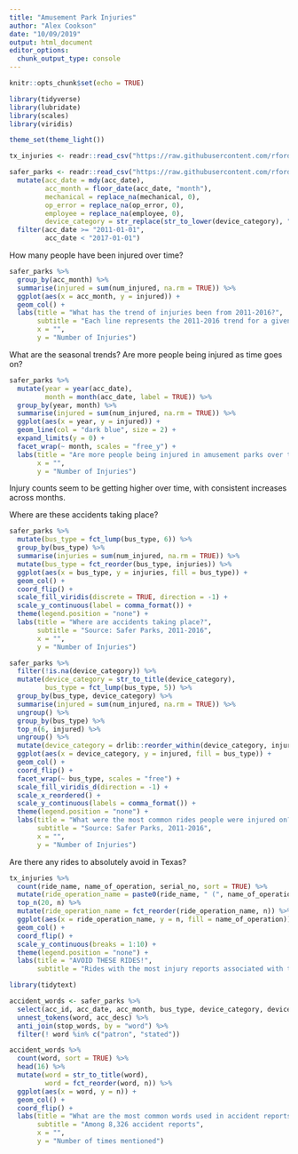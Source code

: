 ```yaml
---
title: "Amusement Park Injuries"
author: "Alex Cookson"
date: "10/09/2019"
output: html_document
editor_options: 
  chunk_output_type: console
---
```


```r
knitr::opts_chunk$set(echo = TRUE)
```

```r
library(tidyverse)
library(lubridate)
library(scales)
library(viridis)

theme_set(theme_light())

tx_injuries <- readr::read_csv("https://raw.githubusercontent.com/rfordatascience/tidytuesday/master/data/2019/2019-09-10/tx_injuries.csv")

safer_parks <- readr::read_csv("https://raw.githubusercontent.com/rfordatascience/tidytuesday/master/data/2019/2019-09-10/saferparks.csv") %>%
  mutate(acc_date = mdy(acc_date),
         acc_month = floor_date(acc_date, "month"),
         mechanical = replace_na(mechanical, 0),
         op_error = replace_na(op_error, 0),
         employee = replace_na(employee, 0),
         device_category = str_replace(str_to_lower(device_category), "unknown", NA_character_)) %>%
  filter(acc_date >= "2011-01-01",
         acc_date < "2017-01-01")
```

How many people have been injured over time?

```r
safer_parks %>%
  group_by(acc_month) %>%
  summarise(injured = sum(num_injured, na.rm = TRUE)) %>%
  ggplot(aes(x = acc_month, y = injured)) +
  geom_col() +
  labs(title = "What has the trend of injuries been from 2011-2016?",
       subtitle = "Each line represents the 2011-2016 trend for a given month",
       x = "",
       y = "Number of Injuries")
```

What are the seasonal trends? Are more people being injured as time goes on?

```r
safer_parks %>%
  mutate(year = year(acc_date),
         month = month(acc_date, label = TRUE)) %>%
  group_by(year, month) %>%
  summarise(injured = sum(num_injured, na.rm = TRUE)) %>%
  ggplot(aes(x = year, y = injured)) +
  geom_line(col = "dark blue", size = 2) +
  expand_limits(y = 0) +
  facet_wrap(~ month, scales = "free_y") +
  labs(title = "Are more people being injured in amusement parks over time?",
       x = "",
       y = "Number of Injuries")
```

Injury counts seem to be getting higher over time, with consistent increases across months.


Where are these accidents taking place?

```r
safer_parks %>%
  mutate(bus_type = fct_lump(bus_type, 6)) %>%
  group_by(bus_type) %>%
  summarise(injuries = sum(num_injured, na.rm = TRUE)) %>%
  mutate(bus_type = fct_reorder(bus_type, injuries)) %>%
  ggplot(aes(x = bus_type, y = injuries, fill = bus_type)) +
  geom_col() +
  coord_flip() +
  scale_fill_viridis(discrete = TRUE, direction = -1) +
  scale_y_continuous(label = comma_format()) +
  theme(legend.position = "none") +
  labs(title = "Where are accidents taking place?",
       subtitle = "Source: Safer Parks, 2011-2016",
       x = "",
       y = "Number of Injuries")
```

```r
safer_parks %>%
  filter(!is.na(device_category)) %>%
  mutate(device_category = str_to_title(device_category),
         bus_type = fct_lump(bus_type, 5)) %>%
  group_by(bus_type, device_category) %>%
  summarise(injured = sum(num_injured, na.rm = TRUE)) %>%
  ungroup() %>%
  group_by(bus_type) %>%
  top_n(6, injured) %>%
  ungroup() %>%
  mutate(device_category = drlib::reorder_within(device_category, injured, bus_type)) %>%
  ggplot(aes(x = device_category, y = injured, fill = bus_type)) +
  geom_col() +
  coord_flip() +
  facet_wrap(~ bus_type, scales = "free") +
  scale_fill_viridis_d(direction = -1) +
  scale_x_reordered() +
  scale_y_continuous(labels = comma_format()) +
  theme(legend.position = "none") +
  labs(title = "What were the most common rides people were injured on?",
       subtitle = "Source: Safer Parks, 2011-2016",
       x = "",
       y = "Number of Injuries")
```

Are there any rides to absolutely avoid in Texas?

```r
tx_injuries %>%
  count(ride_name, name_of_operation, serial_no, sort = TRUE) %>%
  mutate(ride_operation_name = paste0(ride_name, " (", name_of_operation, ")")) %>%
  top_n(20, n) %>%
  mutate(ride_operation_name = fct_reorder(ride_operation_name, n)) %>%
  ggplot(aes(x = ride_operation_name, y = n, fill = name_of_operation)) +
  geom_col() +
  coord_flip() +
  scale_y_continuous(breaks = 1:10) +
  theme(legend.position = "none") +
  labs(title = "AVOID THESE RIDES!",
       subtitle = "Rides with the most injury reports associated with them")
```



```r
library(tidytext)

accident_words <- safer_parks %>%
  select(acc_id, acc_date, acc_month, bus_type, device_category, device_type, acc_desc) %>%
  unnest_tokens(word, acc_desc) %>%
  anti_join(stop_words, by = "word") %>%
  filter(! word %in% c("patron", "stated"))

accident_words %>%
  count(word, sort = TRUE) %>%
  head(16) %>%
  mutate(word = str_to_title(word),
         word = fct_reorder(word, n)) %>%
  ggplot(aes(x = word, y = n)) +
  geom_col() +
  coord_flip() +
  labs(title = "What are the most common words used in accident reports?",
       subtitle = "Among 8,326 accident reports",
       x = "",
       y = "Number of times mentioned")
```


